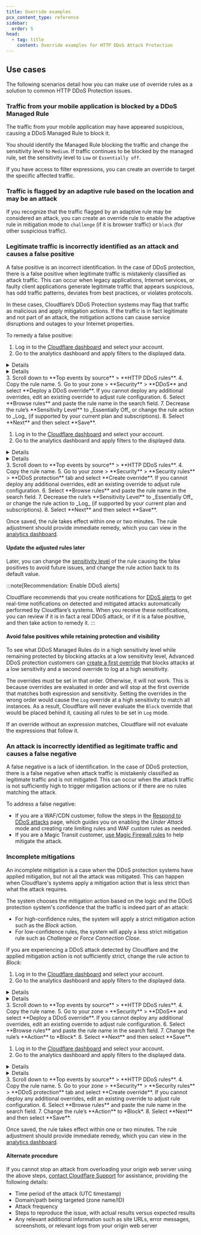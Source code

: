 ```yaml
---
title: Override examples
pcx_content_type: reference
sidebar:
  order: 5
head:
  - tag: title
    content: Override examples for HTTP DDoS Attack Protection
---
```



## Use cases

The following scenarios detail how you can make use of override rules as a solution to common HTTP DDoS Protection issues.

### Traffic from your mobile application is blocked by a DDoS Managed Rule

The traffic from your mobile application may have appeared suspicious, causing a DDoS Managed Rule to block it.

You should identify the Managed Rule blocking the traffic and change the sensitivity level to `Medium`. If traffic continues to be blocked by the managed rule, set the sensitivity level to `Low` or `Essentially off`.

If you have access to filter expressions, you can create an override to target the specific affected traffic.

### Traffic is flagged by an adaptive rule based on the location and may be an attack

If you recognize that the traffic flagged by an adaptive rule may be considered an attack, you can create an override rule to enable the adaptive rule in mitigation mode to `challenge` (if it is browser traffic) or `block` (for other suspicious traffic).

### Legitimate traffic is incorrectly identified as an attack and causes a false positive

A false positive is an incorrect identification. In the case of DDoS protection, there is a false positive when legitimate traffic is mistakenly classified as attack traffic. This can occur when legacy applications, Internet services, or faulty client applications generate legitimate traffic that appears suspicious, has odd traffic patterns, deviates from best practices, or violates protocols.

In these cases, Cloudflare’s DDoS Protection systems may flag that traffic as malicious and apply mitigation actions. If the traffic is in fact legitimate and not part of an attack, the mitigation actions can cause service disruptions and outages to your Internet properties.

To remedy a false positive:

<Tabs syncKey="dashNewNav"> <TabItem label="Old dashboard">

1. Log in to the [Cloudflare dashboard](https://dash.cloudflare.com) and select your account.
2. Go to the analytics dashboard and apply filters to the displayed data.
  <Details header="For WAF/CDN customers">
  1. Select the zone that is experiencing DDoS attack false positives.
  2. Go to **Security** > **Events**.
  3. Select **Add filter** and filter by `Service equals HTTP DDoS`.
  </Details>
  <Details header="For Magic Transit and Spectrum customers">
  1. Go to Account Home > **Analytics & Logs** > **Network Analytics**.
  2. Identify the legitimate traffic that is causing the false positives. Use the Attack ID number included in the DDoS alert (if you received one), or apply dashboard filters such as destination IP address and port.
  </Details>
3. Scroll down to **Top events by source** > **HTTP DDoS rules**.
4. Copy the rule name.
5. Go to your zone > **Security** > **DDoS** and select **Deploy a DDoS override**. If you cannot deploy any additional overrides, edit an existing override to adjust rule configuration.
6. Select **Browse rules** and paste the rule name in the search field.
7. Decrease the rule’s **Sensitivity Level** to _Essentially Off_ or change the rule action to _Log_ (if supported by your current plan and subscriptions).
8. Select **Next** and then select **Save**.

</TabItem> <TabItem label="New dashboard" icon="rocket">

1. Log in to the [Cloudflare dashboard](https://dash.cloudflare.com) and select your account.
2. Go to the analytics dashboard and apply filters to the displayed data.
  <Details header="For WAF/CDN customers">
  1. Select the zone that is experiencing DDoS attack false positives.
  2. Go to **Security** > **Analytics** > **Events** tab.
  3. Select **Add filter** and filter by `Service equals HTTP DDoS`.
  </Details>
  <Details header="For Magic Transit and Spectrum customers">
  1. Go to Account Home > **Analytics & Logs** > **Network Analytics**.
  1. Identify the legitimate traffic that is causing the false positives. Use the Attack ID number included in the DDoS alert (if you received one), or apply dashboard filters such as destination IP address and port.
  </Details>
3. Scroll down to **Top events by source** > **HTTP DDoS rules**.
4. Copy the rule name.
5. Go to your zone > **Security** > **Security rules** > **DDoS protection** tab and select **Create override**. If you cannot deploy any additional overrides, edit an existing override to adjust rule configuration.
6. Select **Browse rules** and paste the rule name in the search field.
7. Decrease the rule’s **Sensitivity Level** to _Essentially Off_ or change the rule action to _Log_ (if supported by your current plan and subscriptions).
8. Select **Next** and then select **Save**.

</TabItem> </Tabs>

Once saved, the rule takes effect within one or two minutes. The rule adjustment should provide immediate remedy, which you can view in the [analytics dashboard](/ddos-protection/reference/analytics/).

#### Update the adjusted rules later

Later, you can change the [sensitivity level](/ddos-protection/managed-rulesets/network/override-parameters/#sensitivity-level) of the rule causing the false positives to avoid future issues, and change the rule action back to its default value.

:::note[Recommendation: Enable DDoS alerts]

Cloudflare recommends that you create notifications for [DDoS alerts](/ddos-protection/reference/alerts/) to get real-time notifications on detected and mitigated attacks automatically performed by Cloudflare’s systems. When you receive these notifications, you can review if it is in fact a real DDoS attack, or if it is a false positive, and then take action to remedy it.
:::

#### Avoid false positives while retaining protection and visibility

To see what DDoS Managed Rules do in a high sensitivity level while remaining protected by blocking attacks at a low sensitivity level, Advanced DDoS protection customers can [create a first override](/ddos-protection/managed-rulesets/network/network-overrides/configure-dashboard/#create-a-ddos-override) that blocks attacks at a low sensitivity and a second override to log at a high sensitivity.

The overrides must be set in that order. Otherwise, it will not work. This is because overrides are evaluated in order and will stop at the first override that matches both expression and sensitivity. Setting the overrides in the wrong order would cause the `Log` override at a high sensitivity to match all instances. As a result, Cloudflare will never evaluate the `Block` override that would be placed behind it, causing all rules to be set in `Log` mode.

If an override without an expression matches, Cloudflare will not evaluate the expressions that follow it.

### An attack is incorrectly identified as legitimate traffic and causes a false negative

A false negative is a lack of identification. In the case of DDoS protection, there is a false negative when attack traffic is mistakenly classified as legitimate traffic and is not mitigated. This can occur when the attack traffic is not sufficiently high to trigger mitigation actions or if there are no rules matching the attack.

To address a false negative:

- If you are a WAF/CDN customer, follow the steps in the [Respond to DDoS attacks](/ddos-protection/best-practices/respond-to-ddos-attacks/) page, which guides you on enabling the _Under Attack_ mode and creating <GlossaryTooltip term="rate limiting">rate limiting</GlossaryTooltip> rules and WAF custom rules as needed.
- If you are a Magic Transit customer, [use Magic Firewall rules](/magic-firewall/how-to/add-rules/) to help mitigate the attack.

### Incomplete mitigations

An incomplete mitigation is a case when the DDoS protection systems have applied mitigation, but not all the attack was mitigated. This can happen when Cloudflare's systems apply a mitigation action that is less strict than what the attack requires.

The system chooses the mitigation action based on the logic and the DDoS protection system's confidence that the traffic is indeed part of an attack:

- For high-confidence rules, the system will apply a strict mitigation action such as the _Block_ action.
- For low-confidence rules, the system will apply a less strict mitigation rule such as _Challenge_ or _Force Connection Close_.

If you are experiencing a DDoS attack detected by Cloudflare and the applied mitigation action is not sufficiently strict, change the rule action to _Block_:

<Tabs syncKey="dashNewNav"> <TabItem label="Old dashboard">

1. Log in to the [Cloudflare dashboard](https://dash.cloudflare.com) and select your account.
2. Go to the analytics dashboard and apply filters to the displayed data.
  <Details header="For WAF/CDN customers">
  1. Select the zone that is experiencing an incomplete mitigation of a DDoS attack.
  2. Go to **Security** > **Events**.
  3. Select **Add filter** and filter by `Service equals HTTP DDoS`.
  </Details>
  <Details header="For Magic Transit and Spectrum customers">
  1. Go to Account Home > **Analytics & Logs** > **Network Analytics**.
  2. Identify the DDoS attack that is having incomplete mitigations. Use the Attack ID number included in the DDoS alert (if you received one), or apply dashboard filters such as destination IP address and port.
  </Details>
3. Scroll down to **Top events by source** > **HTTP DDoS rules**.
4. Copy the rule name.
5. Go to your zone > **Security** > **DDoS** and select **Deploy a DDoS override**. If you cannot deploy any additional overrides, edit an existing override to adjust rule configuration.
6. Select **Browse rules** and paste the rule name in the search field.
7. Change the rule’s **Action** to *Block*.
8. Select **Next** and then select **Save**.

</TabItem> <TabItem label="New dashboard" icon="rocket">

1. Log in to the [Cloudflare dashboard](https://dash.cloudflare.com) and select your account.
2. Go to the analytics dashboard and apply filters to the displayed data.
  <Details header="For WAF/CDN customers">
  1. Select the zone that is experiencing an incomplete mitigation of a DDoS attack.
  2. Go to **Security** > **Analytics** > **Events** tab.
  3. Select **Add filter** and filter by `Service equals HTTP DDoS`.
  </Details>
  <Details header="For Magic Transit and Spectrum customers">
  1. Go to Account Home > **Analytics & Logs** > **Network Analytics**.
  2. Identify the DDoS attack that is having incomplete mitigations. Use the Attack ID number included in the DDoS alert (if you received one), or apply dashboard filters such as destination IP address and port.
  </Details>
3. Scroll down to **Top events by source** > **HTTP DDoS rules**.
4. Copy the rule name.
5. Go to your zone > **Security** > **Security rules** > **DDoS protection** tab and select **Create override**. If you cannot deploy any additional overrides, edit an existing override to adjust rule configuration.
6. Select **Browse rules** and paste the rule name in the search field.
7. Change the rule’s **Action** to *Block*.
8. Select **Next** and then select **Save**.

</TabItem> </Tabs>

Once saved, the rule takes effect within one or two minutes. The rule adjustment should provide immediate remedy, which you can view in the [analytics dashboard](/ddos-protection/reference/analytics/).

#### Alternate procedure

If you cannot stop an attack from overloading your origin web server using the above steps, [contact Cloudflare Support](/support/contacting-cloudflare-support/) for assistance, providing the following details:

- Time period of the attack (UTC timestamp)
- Domain/path being targeted (zone name/ID)
- Attack frequency
- Steps to reproduce the issue, with actual results versus expected results
- Any relevant additional information such as site URLs, error messages, screenshots, or relevant logs from your origin web server